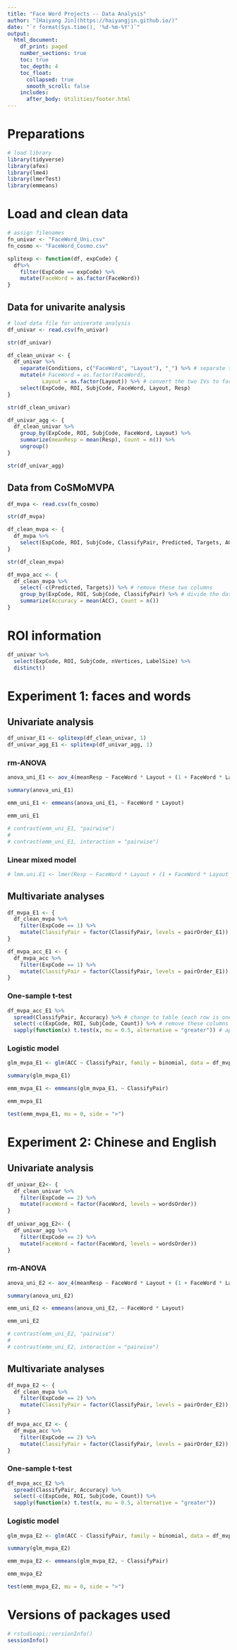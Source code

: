 ```yaml
---
title: "Face Word Projects -- Data Analysis"
author: "[Haiyang Jin](https://haiyangjin.github.io/)"
date: "`r format(Sys.time(), '%d-%m-%Y')`"
output:
  html_document:
    df_print: paged
    number_sections: true
    toc: true
    toc_depth: 4
    toc_float: 
      collapsed: true
      smooth_scroll: false
    includes:
      after_body: Utilities/footer.html
---
```


# Preparations
```r
# load library
library(tidyverse)
library(afex)
library(lme4)
library(lmerTest)
library(emmeans)

```

# Load and clean data 
```r
# assign filenames
fn_univar <- "FaceWord_Uni.csv"
fn_cosmo <- "FaceWord_Cosmo.csv"

```

```r
splitexp <- function(df, expCode) {
  df%>% 
    filter(ExpCode == expCode) %>% 
    mutate(FaceWord = as.factor(FaceWord))
}

```

## Data for univarite analysis
```r
# load data file for univerate analysis
df_univar <- read.csv(fn_univar)

str(df_univar)
```

```r
df_clean_univar <- {
  df_univar %>% 
    separate(Conditions, c("FaceWord", "Layout"), "_") %>% # separate the conditions into two IVs
    mutate(# FaceWord = as.factor(FaceWord),
           Layout = as.factor(Layout)) %>% # convert the two IVs to factors
    select(ExpCode, ROI, SubjCode, FaceWord, Layout, Resp) 
}

str(df_clean_univar)
```

```r
df_univar_agg <- {
  df_clean_univar %>% 
    group_by(ExpCode, ROI, SubjCode, FaceWord, Layout) %>% 
    summarize(meanResp = mean(Resp), Count = n()) %>% 
    ungroup()
}

str(df_univar_agg)
```


## Data from CoSMoMVPA
```r
df_mvpa <- read.csv(fn_cosmo)

str(df_mvpa)
```

```r
df_clean_mvpa <- {
  df_mvpa %>% 
    select(ExpCode, ROI, SubjCode, ClassifyPair, Predicted, Targets, ACC)
}

str(df_clean_mvpa)
```

```r
df_mvpa_acc <- {
  df_clean_mvpa %>% 
    select(-c(Predicted, Targets)) %>% # remove these two columns
    group_by(ExpCode, ROI, SubjCode, ClassifyPair) %>% # divide the data into groups by these columns 
    summarize(Accuracy = mean(ACC), Count = n())
}
```

# ROI information
```r
df_univar %>% 
  select(ExpCode, ROI, SubjCode, nVertices, LabelSize) %>% 
  distinct()
```

# Experiment 1: faces and words
## Univariate analysis
```r
df_univar_E1 <- splitexp(df_clean_univar, 1)
df_univar_agg_E1 <- splitexp(df_univar_agg, 1)

```

### rm-ANOVA 
```r
anova_uni_E1 <- aov_4(meanResp ~ FaceWord * Layout + (1 + FaceWord * Layout | SubjCode), data = df_univar_agg_E1)

summary(anova_uni_E1)
```

```r

emm_uni_E1 <- emmeans(anova_uni_E1, ~ FaceWord * Layout)

emm_uni_E1
```

```r
# contrast(emm_uni_E1, "pairwise")
# 
# contrast(emm_uni_E1, interaction = "pairwise")
```

### Linear mixed model
```r

# lmm.uni.E1 <- lmer(Resp ~ FaceWord * Layout + (1 + FaceWord * Layout | SubjCode), data = df_univar_E1)


```

## Multivariate analyses
```r
df_mvpa_E1 <- {
  df_clean_mvpa %>% 
    filter(ExpCode == 1) %>% 
    mutate(ClassifyPair = factor(ClassifyPair, levels = pairOrder_E1))
}

df_mvpa_acc_E1 <- {
  df_mvpa_acc %>% 
    filter(ExpCode == 1) %>% 
    mutate(ClassifyPair = factor(ClassifyPair, levels = pairOrder_E1))
}

```

### One-sample t-test
```r

df_mvpa_acc_E1 %>% 
  spread(ClassifyPair, Accuracy) %>% # change to table (each row is one subject)
  select(-c(ExpCode, ROI, SubjCode, Count)) %>% # remove these columns
  sapply(function(x) t.test(x, mu = 0.5, alternative = "greater")) # apply one-sample t-test to each column separately 

```


### Logistic model
```r

glm_mvpa_E1 <- glm(ACC ~ ClassifyPair, family = binomial, data = df_mvpa_E1)

summary(glm_mvpa_E1)
```

```r
emm_mvpa_E1 <- emmeans(glm_mvpa_E1, ~ ClassifyPair)

emm_mvpa_E1
```


```r
test(emm_mvpa_E1, mu = 0, side = ">")
```

# Experiment 2: Chinese and English
## Univariate analysis
```r

df_univar_E2<- {
  df_clean_univar %>% 
    filter(ExpCode == 2) %>% 
    mutate(FaceWord = factor(FaceWord, levels = wordsOrder))
}
  
df_univar_agg_E2<- {
  df_univar_agg %>% 
    filter(ExpCode == 2) %>% 
    mutate(FaceWord = factor(FaceWord, levels = wordsOrder))
}

```

### rm-ANOVA 
```r
anova_uni_E2 <- aov_4(meanResp ~ FaceWord * Layout + (1 + FaceWord * Layout | SubjCode), data = df_univar_agg_E2)

summary(anova_uni_E2)
```

```r

emm_uni_E2 <- emmeans(anova_uni_E2, ~ FaceWord * Layout)

emm_uni_E2
```

```r
# contrast(emm_uni_E2, "pairwise")
# 
# contrast(emm_uni_E2, interaction = "pairwise")
```


## Multivariate analyses
```r

df_mvpa_E2 <- {
  df_clean_mvpa %>% 
    filter(ExpCode == 2) %>% 
    mutate(ClassifyPair = factor(ClassifyPair, levels = pairOrder_E2))
}

df_mvpa_acc_E2 <- {
  df_mvpa_acc %>% 
    filter(ExpCode == 2) %>% 
    mutate(ClassifyPair = factor(ClassifyPair, levels = pairOrder_E2))
}
```

### One-sample t-test
```r

df_mvpa_acc_E2 %>% 
  spread(ClassifyPair, Accuracy) %>% 
  select(-c(ExpCode, ROI, SubjCode, Count)) %>% 
  sapply(function(x) t.test(x, mu = 0.5, alternative = "greater"))

```


### Logistic model
```r

glm_mvpa_E2 <- glm(ACC ~ ClassifyPair, family = binomial, data = df_mvpa_E2)

summary(glm_mvpa_E2)
```

```r
emm_mvpa_E2 <- emmeans(glm_mvpa_E2, ~ ClassifyPair)

emm_mvpa_E2
```


```r
test(emm_mvpa_E2, mu = 0, side = ">")
```

# Versions of packages used
```r
# rstudioapi::versionInfo()
sessionInfo()
```
